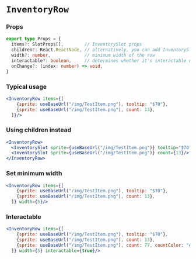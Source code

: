 # `InventoryRow`



### Props

```ts
export type Props = {
  items?: SlotProps[],        // InventorySlot props
  children?: React.ReactNode, // alternatively, you can add InventorySlot children to the element
  width?: number,             // minimum width of the row
  interactable?: boolean,     // determines whether it's interactable or not
  onChange?: (index: number) => void,
}
```

### Typical usage

```jsx
<InventoryRow items={[
    {sprite: useBaseUrl("/img/TestItem.png"), tooltip: "$70"},
    {sprite: useBaseUrl("/img/TestItem.png"), count: 13},
  ]}/>
```

<BrowserWindow>
<InventoryRow items={[
    {sprite: useBaseUrl("/img/TestItem.png"), tooltip: "$70"},
    {sprite: useBaseUrl("/img/TestItem.png"), count: 13},
  ]}/>
</BrowserWindow>

### Using children instead

```jsx
<InventoryRow>
  <InventorySlot sprite={useBaseUrl("/img/TestItem.png")} tooltip="$70"/>
  <InventorySlot sprite={useBaseUrl("/img/TestItem.png")} count={13}/>
</InventoryRow>
```

<BrowserWindow>
<InventoryRow>
  <InventorySlot sprite={useBaseUrl("/img/TestItem.png")} tooltip="$70"/>
  <InventorySlot sprite={useBaseUrl("/img/TestItem.png")} count={13}/>
</InventoryRow>
</BrowserWindow>

### Set minimum width

```jsx
<InventoryRow items={[
    {sprite: useBaseUrl("/img/TestItem.png"), tooltip: "$70"},
    {sprite: useBaseUrl("/img/TestItem.png"), count: 13},
  ]} width={5}/>
```

<BrowserWindow>
<InventoryRow items={[
    {sprite: useBaseUrl("/img/TestItem.png"), tooltip: "$70"},
    {sprite: useBaseUrl("/img/TestItem.png"), count: 13},
  ]} width={5}/>
</BrowserWindow>

### Interactable

```jsx
<InventoryRow items={[
    {sprite: useBaseUrl("/img/TestItem.png"), tooltip: "$70"},
    {sprite: useBaseUrl("/img/TestItem.png"), count: 13},
    {sprite: useBaseUrl("/img/TestItem.png"), count: 77, countColor: "#55BB11"},
  ]} width={5} interactable={true}/>
```

<BrowserWindow>
<InventoryRow items={[
    {sprite: useBaseUrl("/img/TestItem.png"), tooltip: "$70"},
    {sprite: useBaseUrl("/img/TestItem.png"), count: 13},
    {sprite: useBaseUrl("/img/TestItem.png"), count: 77, countColor: "#55BB11"},
  ]} width={5} interactable={true}/>
</BrowserWindow>
